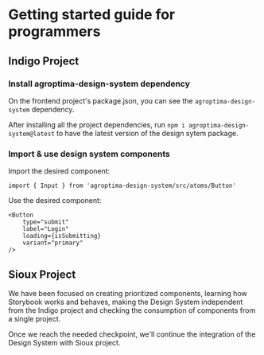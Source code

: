 
<Meta title="Programmers start guide" />

# Getting started guide for programmers

## Indigo Project

### Install agroptima-design-system dependency

On the frontend project's package.json, you can see the `agroptima-design-system` dependency.

After installing all the project dependencies, run `npm i agroptima-design-system@latest` to have the latest version
of the design sytem package.

### Import & use design system components

Import the desired component:

`import { Input } from 'agroptima-design-system/src/atoms/Button'`

Use the desired component:

```
<Button
    type="submit"
    label="Login"
    loading={isSubmitting}
    variant="primary"
/>
```

## Sioux Project

We have been focused on creating prioritized components, learning how Storybook works and behaves, making the Design System independent
from the Indigo project and checking the consumption of components from a single project.

Once we reach the needed checkpoint, we'll continue the integration of the Design System with Sioux project.
